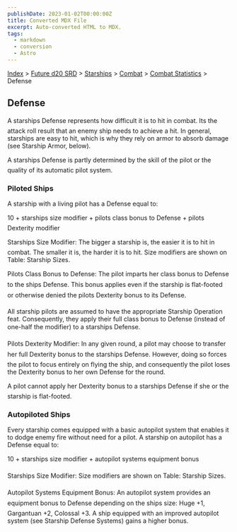 ```yaml
---
publishDate: 2023-01-02T00:00:00Z
title: Converted MDX File
excerpt: Auto-converted HTML to MDX.
tags:
  - markdown
  - conversion
  - Astro
---
```


[Index](-index) > [Future d20 SRD](future-d20-srd-index) > [Starships](future-d20-srd-starships-index) > [Combat](future-d20-srd-starships-combat-index) > [Combat Statistics](future-d20-srd-starships-combat-combat-statistics-index) > Defense

## Defense

A starships Defense represents how difficult it is to hit in combat. Its the attack roll result that an enemy ship needs to achieve a hit. In general, starships are easy to hit, which is why they rely on armor to absorb damage (see Starship Armor, below).

A starships Defense is partly determined by the skill of the pilot or the quality of its automatic pilot system.

### Piloted Ships

A starship with a living pilot has a Defense equal to:

10 + starships size modifier + pilots class bonus to Defense + pilots Dexterity modifier

Starships Size Modifier: The bigger a starship is, the easier it is to hit in combat. The smaller it is, the harder it is to hit. Size modifiers are shown on Table: Starship Sizes.

Pilots Class Bonus to Defense: The pilot imparts her class bonus to Defense to the ships Defense. This bonus applies even if the starship is flat-footed or otherwise denied the pilots Dexterity bonus to its Defense.

All starship pilots are assumed to have the appropriate Starship Operation feat. Consequently, they apply their full class bonus to Defense (instead of one-half the modifier) to a starships Defense.

Pilots Dexterity Modifier: In any given round, a pilot may choose to transfer her full Dexterity bonus to the starships Defense. However, doing so forces the pilot to focus entirely on flying the ship, and consequently the pilot loses the Dexterity bonus to her own Defense for the round.

A pilot cannot apply her Dexterity bonus to a starships Defense if she or the starship is flat-footed.

### Autopiloted Ships

Every starship comes equipped with a basic autopilot system that enables it to dodge enemy fire without need for a pilot. A starship on autopilot has a Defense equal to:

10 + starships size modifier + autopilot systems equipment bonus

Starships Size Modifier: Size modifiers are shown on Table: Starship Sizes.

Autopilot Systems Equipment Bonus: An autopilot system provides an equipment bonus to Defense depending on the ships size: Huge +1, Gargantuan +2, Colossal +3. A ship equipped with an improved autopilot system (see Starship Defense Systems) gains a higher bonus.

